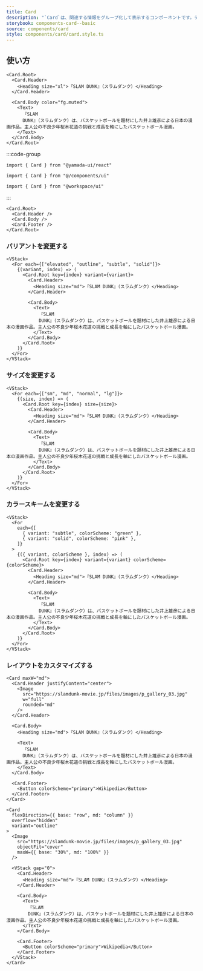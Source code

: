 ```yaml
---
title: Card
description: "`Card`は、関連する情報をグループ化して表示するコンポーネントです。デフォルトでは、`section`要素をレンダリングします。"
storybook: components-card--basic
source: components/card
style: components/card/card.style.ts
---
```


## 使い方

```tsx preview
<Card.Root>
  <Card.Header>
    <Heading size="xl">『SLAM DUNK』（スラムダンク）</Heading>
  </Card.Header>

  <Card.Body color="fg.muted">
    <Text>
      『SLAM
      DUNK』（スラムダンク）は、バスケットボールを題材にした井上雄彦による日本の漫画作品。主人公の不良少年桜木花道の挑戦と成長を軸にしたバスケットボール漫画。
    </Text>
  </Card.Body>
</Card.Root>
```

:::code-group

```tsx [package]
import { Card } from "@yamada-ui/react"
```

```tsx [alias]
import { Card } from "@/components/ui"
```

```tsx [monorepo]
import { Card } from "@workspace/ui"
```

:::

```tsx
<Card.Root>
  <Card.Header />
  <Card.Body />
  <Card.Footer />
</Card.Root>
```

### バリアントを変更する

```tsx preview
<VStack>
  <For each={["elevated", "outline", "subtle", "solid"]}>
    {(variant, index) => (
      <Card.Root key={index} variant={variant}>
        <Card.Header>
          <Heading size="md">『SLAM DUNK』（スラムダンク）</Heading>
        </Card.Header>

        <Card.Body>
          <Text>
            『SLAM
            DUNK』（スラムダンク）は、バスケットボールを題材にした井上雄彦による日本の漫画作品。主人公の不良少年桜木花道の挑戦と成長を軸にしたバスケットボール漫画。
          </Text>
        </Card.Body>
      </Card.Root>
    )}
  </For>
</VStack>
```

### サイズを変更する

```tsx preview
<VStack>
  <For each={["sm", "md", "normal", "lg"]}>
    {(size, index) => (
      <Card.Root key={index} size={size}>
        <Card.Header>
          <Heading size="md">『SLAM DUNK』（スラムダンク）</Heading>
        </Card.Header>

        <Card.Body>
          <Text>
            『SLAM
            DUNK』（スラムダンク）は、バスケットボールを題材にした井上雄彦による日本の漫画作品。主人公の不良少年桜木花道の挑戦と成長を軸にしたバスケットボール漫画。
          </Text>
        </Card.Body>
      </Card.Root>
    )}
  </For>
</VStack>
```

### カラースキームを変更する

```tsx preview
<VStack>
  <For
    each={[
      { variant: "subtle", colorScheme: "green" },
      { variant: "solid", colorScheme: "pink" },
    ]}
  >
    {({ variant, colorScheme }, index) => (
      <Card.Root key={index} variant={variant} colorScheme={colorScheme}>
        <Card.Header>
          <Heading size="md">『SLAM DUNK』（スラムダンク）</Heading>
        </Card.Header>

        <Card.Body>
          <Text>
            『SLAM
            DUNK』（スラムダンク）は、バスケットボールを題材にした井上雄彦による日本の漫画作品。主人公の不良少年桜木花道の挑戦と成長を軸にしたバスケットボール漫画。
          </Text>
        </Card.Body>
      </Card.Root>
    )}
  </For>
</VStack>
```

### レイアウトをカスタマイズする

```tsx preview
<Card maxW="md">
  <Card.Header justifyContent="center">
    <Image
      src="https://slamdunk-movie.jp/files/images/p_gallery_03.jpg"
      w="full"
      rounded="md"
    />
  </Card.Header>

  <Card.Body>
    <Heading size="md">『SLAM DUNK』（スラムダンク）</Heading>

    <Text>
      『SLAM
      DUNK』（スラムダンク）は、バスケットボールを題材にした井上雄彦による日本の漫画作品。主人公の不良少年桜木花道の挑戦と成長を軸にしたバスケットボール漫画。
    </Text>
  </Card.Body>

  <Card.Footer>
    <Button colorScheme="primary">Wikipedia</Button>
  </Card.Footer>
</Card>
```

```tsx preview
<Card
  flexDirection={{ base: "row", md: "column" }}
  overflow="hidden"
  variant="outline"
>
  <Image
    src="https://slamdunk-movie.jp/files/images/p_gallery_03.jpg"
    objectFit="cover"
    maxW={{ base: "30%", md: "100%" }}
  />

  <VStack gap="0">
    <Card.Header>
      <Heading size="md">『SLAM DUNK』（スラムダンク）</Heading>
    </Card.Header>

    <Card.Body>
      <Text>
        『SLAM
        DUNK』（スラムダンク）は、バスケットボールを題材にした井上雄彦による日本の漫画作品。主人公の不良少年桜木花道の挑戦と成長を軸にしたバスケットボール漫画。
      </Text>
    </Card.Body>

    <Card.Footer>
      <Button colorScheme="primary">Wikipedia</Button>
    </Card.Footer>
  </VStack>
</Card>
```
